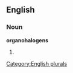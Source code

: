 ==English==

===Noun===
'''organohalogens'''

# {{plural of|[[organohalogen]]}}

[[Category:English plurals]]